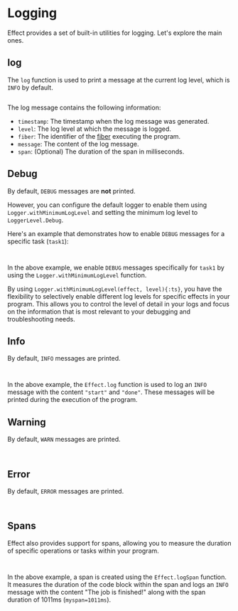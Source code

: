 
# Logging

Effect provides a set of built-in utilities for logging. Let's explore the main ones.

## log

The `log` function is used to print a message at the current log level, which is `INFO` by default.

```ts file=<rootDir>/src/tutorial/observability/logging/log.ts

```

The log message contains the following information:

- `timestamp`: The timestamp when the log message was generated.
- `level`: The log level at which the message is logged.
- `fiber`: The identifier of the [fiber](../interruption-model#what-is-a-fiber) executing the program.
- `message`: The content of the log message.
- `span`: (Optional) The duration of the span in milliseconds.

## Debug

By default, `DEBUG` messages are **not** printed.

However, you can configure the default logger to enable them using `Logger.withMinimumLogLevel` and setting the minimum log level to `LoggerLevel.Debug`.

Here's an example that demonstrates how to enable `DEBUG` messages for a specific task (`task1`):

<Tabs>
<Tab>

```ts {6} file=<rootDir>/src/tutorial/observability/logging/debug-pipe.ts

```

</Tab>
<Tab>

```ts {7} file=<rootDir>/src/tutorial/observability/logging/debug-gen.ts

```

</Tab>
</Tabs>

In the above example, we enable `DEBUG` messages specifically for `task1` by using the `Logger.withMinimumLogLevel` function.

By using `Logger.withMinimumLogLevel(effect, level){:ts}`, you have the flexibility to selectively enable different log levels for specific effects in your program. This allows you to control the level of detail in your logs and focus on the information that is most relevant to your debugging and troubleshooting needs.

## Info

By default, `INFO` messages are printed.

<Tabs>
<Tab>

```ts file=<rootDir>/src/tutorial/observability/logging/info-pipe.ts

```

</Tab>
<Tab>

```ts file=<rootDir>/src/tutorial/observability/logging/info-gen.ts

```

</Tab>
</Tabs>

In the above example, the `Effect.log` function is used to log an `INFO` message with the content `"start"` and `"done"`. These messages will be printed during the execution of the program.

## Warning

By default, `WARN` messages are printed.

<Tabs>
<Tab>

```ts file=<rootDir>/src/tutorial/observability/logging/warning-pipe.ts

```

</Tab>
<Tab>

```ts file=<rootDir>/src/tutorial/observability/logging/warning-gen.ts

```

</Tab>
</Tabs>

## Error

By default, `ERROR` messages are printed.

<Tabs>
<Tab>

```ts file=<rootDir>/src/tutorial/observability/logging/error-pipe.ts

```

</Tab>
<Tab>

```ts file=<rootDir>/src/tutorial/observability/logging/error-gen.ts

```

</Tab>
</Tabs>

## Spans

Effect also provides support for spans, allowing you to measure the duration of specific operations or tasks within your program.

<Tabs>
<Tab>

```ts /myspan=1011ms/ file=<rootDir>/src/tutorial/observability/logging/spans-pipe.ts

```

</Tab>
<Tab>

```ts /myspan=1011ms/ file=<rootDir>/src/tutorial/observability/logging/spans-gen.ts

```

</Tab>
</Tabs>

In the above example, a span is created using the `Effect.logSpan` function. It measures the duration of the code block within the span and logs an `INFO` message with the content "The job is finished!" along with the span duration of 1011ms (`myspan=1011ms`).
